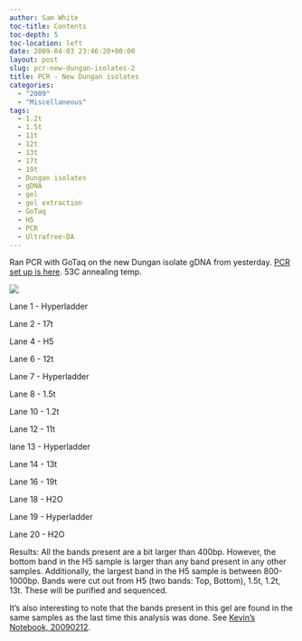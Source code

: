 ```yaml
---
author: Sam White
toc-title: Contents
toc-depth: 5
toc-location: left
date: 2009-04-03 23:46:20+00:00
layout: post
slug: pcr-new-dungan-isolates-2
title: PCR - New Dungan isolates
categories:
  - "2009"
  - "Miscellaneous"
tags:
  - 1.2t
  - 1.5t
  - 11t
  - 12t
  - 13t
  - 17t
  - 19t
  - Dungan isolates
  - gDNA
  - gel
  - gel extraction
  - GoTaq
  - H5
  - PCR
  - Ultrafree-DA
---
```


Ran PCR with GoTaq on the new Dungan isolate gDNA from yesterday. [PCR set up is here](https://eagle.fish.washington.edu/Arabidopsis/Notebook%20Workup%20Files/20090403-02.pdf). 53C annealing temp.

![](https://eagle.fish.washington.edu/Arabidopsis/20090403.JPG)

Lane 1 - Hyperladder

Lane 2 - 17t

Lane 4 - H5

Lane 6 - 12t

Lane 7 - Hyperladder

Lane 8 - 1.5t

Lane 10 - 1.2t

Lane 12 - 11t

lane 13 - Hyperladder

Lane 14 - 13t

Lane 16 - 19t

Lane 18 - H2O

Lane 19 - Hyperladder

Lane 20 - H2O

Results: All the bands present are a bit larger than 400bp. However, the bottom band in the H5 sample is larger than any band present in any other samples. Additionally, the largest band in the H5 sample is between 800-1000bp. Bands were cut out from H5 (two bands: Top, Bottom), 1.5t, 1.2t, 13t. These will be purified and sequenced.

It's also interesting to note that the bands present in this gel are found in the same samples as the last time this analysis was done. See [Kevin's Notebook, 20090212](/Kevin%27s+Notebook#kwj20090212).
